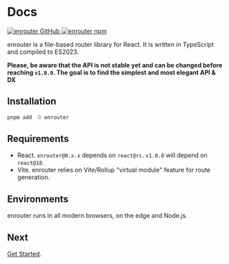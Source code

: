 # Docs

<div className="flex gap-4">
  <a href="https://github.com/eu-ge-ne/enrouter">
    <img
      className="m-0"
      alt="enrouter GitHub"
      src="https://img.shields.io/github/package-json/v/eu-ge-ne/enrouter?label=github"
    />
  </a>
  <a href="https://www.npmjs.com/package/enrouter">
    <img
      className="m-0"
      alt="enrouter npm"
      src="https://img.shields.io/npm/v/enrouter"
    />
  </a>
</div>

enrouter is a file-based router library for React. It is written in TypeScript
and compiled to ES2023.

**Please, be aware that the API is not stable yet and can be changed before
reaching `v1.0.0`.
The goal is to find the simplest and most elegant API & DX**

## Installation

```bash
pnpm add -D enrouter
```

## Requirements

- React. `enrouter@0.x.x` depends on `react@rc`.
  `v1.0.0` will depend on `react@18`.
- Vite. enrouter relies on Vite/Rollup "virtual module" feature for route
  generation.

## Environments

enrouter runs in all modern browsers, on the edge and Node.js.

## Next

[Get Started](https://enrouter.dev/docs/start).
